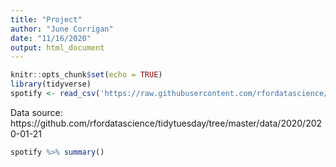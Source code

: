```yaml
---
title: "Project"
author: "June Corrigan"
date: "11/16/2020"
output: html_document
---
```


```r
knitr::opts_chunk$set(echo = TRUE)
library(tidyverse)
spotify <- read_csv('https://raw.githubusercontent.com/rfordatascience/tidytuesday/master/data/2020/2020-01-21/spotify_songs.csv')
```

Data source: https://github.com/rfordatascience/tidytuesday/tree/master/data/2020/2020-01-21

```r
spotify %>% summary()
```

